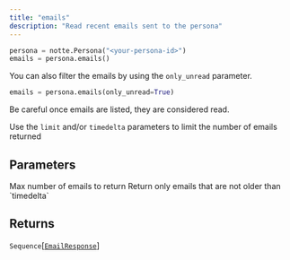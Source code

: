 ```yaml
---
title: "emails"
description: "Read recent emails sent to the persona"
---
```




```python
persona = notte.Persona("<your-persona-id>")
emails = persona.emails()
```

You can also filter the emails by using the `only_unread` parameter.

```python
emails = persona.emails(only_unread=True)
```

Be careful once emails are listed, they are considered read.


Use the `limit` and/or `timedelta` parameters to limit the number of emails returned


## Parameters

<ParamField path="limit" type="int">
  Max number of emails to return
</ParamField>

<ParamField path="timedelta" type="datetime.timedelta | None">
  Return only emails that are not older than `timedelta`
</ParamField>

<ParamField path="only_unread" type="bool">

</ParamField>

## Returns

`Sequence`[[`EmailResponse`](/sdk-reference/misc/emailresponse)]
